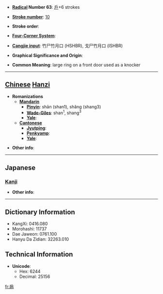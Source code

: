 * '''[[Wiktionary:Chinese radical index| Radical]] Number 63''': [[Wiktionary:Chinese radical index 戶|戶]]+6 strokes

* '''[[Wiktionary:Chinese total strokes index|Stroke number]]''': [[Wiktionary:Chinese total strokes index 10|10]]

* '''Stroke order''': 

* '''[[Wiktionary:Chinese four corner index|Four-Corner System]]''': 

* '''[[Wiktionary:Chinese Cangjie index|Cangjie input]]''': 竹尸竹月口 (HSHBR), 戈尸竹月口 (ISHBR)

* '''Graphical Significance and Origin''': 

* '''Common Meaning''': large ring on a front door used as a knocker

----

== [[Chinese]] [[Hanzi]] ==

* '''Romanizations'''
** '''[[Mandarin]]'''
*** '''[[Pinyin]]''': shān (shan1), shǎng (shang3)
*** '''[[Wade-Giles]]''': shan<sup>1</sup>, shang<sup>3</sup>
*** '''[[Yale]]''': 
** '''[[Cantonese]]'''
*** '''[[Jyutping]]''':
*** '''[[Penkyamp]]''': 
*** '''[[Yale]]''': 

* '''Other info''': 

----

==Japanese==
===[[Kanji]]===
{{kanji|on readings=[[しょう]] (shō)
|kun readings=
}}

* '''Other info''':  

----

== Dictionary Information ==

* KangXi: 0416.080
* Morohashi: 11737
* Dae Jaweon: 0761.100
* Hanyu Da Zidian: 32263.010

== Technical Information ==

* '''Unicode''':
** Hex: 6244
** Decimal: 25156

[[fr:扄]]